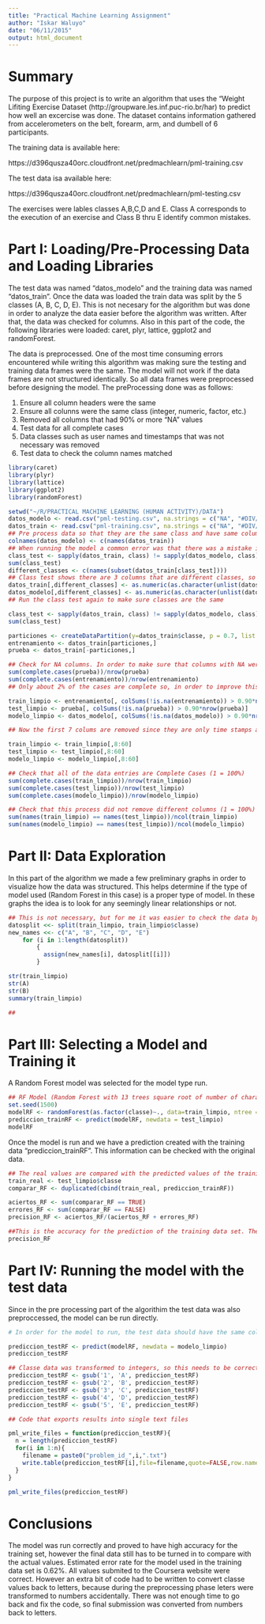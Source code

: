 ```yaml
---
title: "Practical Machine Learning Assignment"
author: "Iskar Waluyo"
date: "06/11/2015"
output: html_document
---
```

# Summary

The purpose of this project is to write an algorithm that uses the "Weight Lifiting Exercise Dataset (http://groupware.les.inf.puc-rio.br/har) to predict how well an excercise was done. The dataset contains information gathered from accelerometers on the belt, forearm, arm, and dumbell of 6 participants. 

The training data is available here: 

https://d396qusza40orc.cloudfront.net/predmachlearn/pml-training.csv

The test data isa available here: 

https://d396qusza40orc.cloudfront.net/predmachlearn/pml-testing.csv

The exercises were lables classes A,B,C,D and E. Class A corresponds to the execution of an exercise and Class B thru E identify common mistakes. 

# Part I: Loading/Pre-Processing Data and Loading Libraries

The test data was named "datos_modelo" and the training data was named "datos_train". Once the data was loaded the train data was split by the 5 classes (A, B, C, D, E). This is not necesary for the algorithm but was done in order to analyze the data easier before the algorithm was written. After that, the data was checked for columns. Also in this part of the code, the following libraries were loaded: caret, plyr, lattice, ggplot2 and randomForest.  

The data is preprocessed. One of the most time consuming errors encountered while writing this algorithm was making sure the testing and training data frames were the same. The model will not work if the data frames are not structured identically. So all data frames were preprocessed before designing the model. The preProcessing done was as follows: 

1. Ensure all column headers were the same
2. Ensure all colunns were the same class (integer, numeric, factor, etc.)
3. Removed all columns that had 90% or more "NA" values
4. Test data for all complete cases 
5. Data classes such as user names and timestamps that was not necessary was removed
6. Test data to check the column names matched

```r
library(caret)
library(plyr)
library(lattice)
library(ggplot2)
library(randomForest)

setwd("~/R/PRACTICAL MACHINE LEARNING (HUMAN ACTIVITY)/DATA")
datos_modelo <- read.csv("pml-testing.csv", na.strings = c("NA", "#DIV/0!"))
datos_train <- read.csv("pml-training.csv", na.strings = c("NA", "#DIV/0!"))
## Pre process data so that they are the same class and have same column names
colnames(datos_modelo) <- c(names(datos_train))
## When running the model a common error was that there was a mistake in the types of data for each data set, so a data class check was designed
class_test <- sapply(datos_train, class) != sapply(datos_modelo, class)
sum(class_test)
different_classes <- c(names(subset(datos_train[class_test])))
## Class test shows there are 3 columns that are different classes, so these are now changed
datos_train[,different_classes] <- as.numeric(as.character(unlist(datos_train[,different_classes])))
datos_modelo[,different_classes] <- as.numeric(as.character(unlist(datos_modelo[,different_classes])))
## Run the class test again to make sure classes are the same

class_test <- sapply(datos_train, class) != sapply(datos_modelo, class)
sum(class_test)

particiones <- createDataPartition(y=datos_train$classe, p = 0.7, list = FALSE)
entrenamiento <- datos_train[particiones,]
prueba <- datos_train[-particiones,]

## Check for NA columns. In order to make sure that columns with NA were the same in both training and testing sets. Both were tested then the lists were checed for duplicates. 
sum(complete.cases(prueba))/nrow(prueba)
sum(complete.cases(entrenamiento))/nrow(entrenamiento)
## Only about 2% of the cases are complete so, in order to improve this, all columns with less than 90% of rows filled are removed. New data sets are created with this filter

train_limpio <- entrenamiento[, colSums(!is.na(entrenamiento)) > 0.90*nrow(entrenamiento)]
test_limpio <- prueba[, colSums(!is.na(prueba)) > 0.90*nrow(prueba)]
modelo_limpio <- datos_modelo[, colSums(!is.na(datos_modelo)) > 0.90*nrow(datos_modelo)]

## Now the first 7 colums are removed since they are only time stamps and usernames. This can also be factors that affect how well an exercise was done, but will not be considered in this case. 

train_limpio <- train_limpio[,8:60]
test_limpio <- test_limpio[,8:60]
modelo_limpio <- modelo_limpio[,8:60]

## Check that all of the data entries are Complete Cases (1 = 100%)
sum(complete.cases(train_limpio))/nrow(train_limpio)
sum(complete.cases(test_limpio))/nrow(test_limpio)
sum(complete.cases(modelo_limpio))/nrow(modelo_limpio)

## Check that this process did not remove different columns (1 = 100%)
sum(names(train_limpio) == names(test_limpio))/ncol(train_limpio)
sum(names(modelo_limpio) == names(test_limpio))/ncol(modelo_limpio)

```

# Part II: Data Exploration

In this part of the algorithm we made a few preliminary graphs in order to visualize how the data was structured. This helps determine if the type of model used (Random Forest in this case) is a proper type of model. In these graphs the idea is to look for any seemingly linear relationships or not. 

```r

## This is not necessary, but for me it was easier to check the data by class before deciding what model to use. 
datosplit <<- split(train_limpio, train_limpio$classe)
new_names <<- c("A", "B", "C", "D", "E")
    for (i in 1:length(datosplit)) 
        {
          assign(new_names[i], datosplit[[i]])
        }  

str(train_limpio)
str(A)
str(B)
summary(train_limpio)

##

```

# Part III: Selecting a Model and Training it 

A Random Forest model was selected for the model type run. 

```r

## RF Model (Random Forest with 13 trees square root of number of characteristics)
set.seed(1500)
modelRF <- randomForest(as.factor(classe)~., data=train_limpio, ntree = 100)
prediccion_trainRF <- predict(modelRF, newdata = test_limpio)
modelRF
```

Once the model is run and we have a prediction created with the training data "prediccion_trainRF". This information can be checked with the original data. 

```r
## The real values are compared with the predicted values of the training data
train_real <- test_limpio$classe
comparar_RF <- duplicated(cbind(train_real, prediccion_trainRF))

aciertos_RF <- sum(comparar_RF == TRUE)
errores_RF <- sum(comparar_RF == FALSE)
precision_RF <- aciertos_RF/(aciertos_RF + errores_RF)

##This is the accuracy for the prediction of the training data set. The high accuracy is probably due to model overfitting because there are many predictors (more than 50). 
precision_RF

```

# Part IV: Running the model with the test data

Since in the pre processing part of the algorithim the test data was also preproccessed, the model can be run directly. 


```r
# In order for the model to run, the test data should have the same columns, so it should be subset

prediccion_testRF <- predict(modelRF, newdata = modelo_limpio)
prediccion_testRF

## Classe data was transformed to integers, so this needs to be corrected
prediccion_testRF <- gsub('1', 'A', prediccion_testRF)
prediccion_testRF <- gsub('2', 'B', prediccion_testRF)
prediccion_testRF <- gsub('3', 'C', prediccion_testRF)
prediccion_testRF <- gsub('4', 'D', prediccion_testRF)
prediccion_testRF <- gsub('5', 'E', prediccion_testRF)

## Code that exports results into single text files

pml_write_files = function(prediccion_testRF){
  n = length(prediccion_testRF)
  for(i in 1:n){
    filename = paste0("problem_id_",i,".txt")
    write.table(prediccion_testRF[i],file=filename,quote=FALSE,row.names=FALSE,col.names=FALSE)
  }
}

pml_write_files(prediccion_testRF)
```

# Conclusions

The model was run correctly and proved to have high accuracy for the training set, however the final data still has to be turned in to compare with the actual values. Estimated error rate for the model used in the training data set is 0.62%. All values submited to the Coursera website were correct. However an extra bit of code had to be written to convert classe values back to letters, because during the preprocessing phase leters were transformed to numbers accidentally. There was not enough time to go back and fix the code, so final submission was converted from numbers back to letters. 
